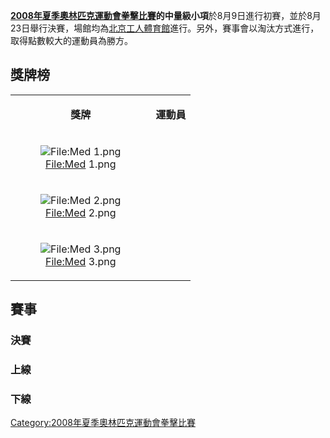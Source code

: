 {{2008年夏季奧林匹克運動會拳擊比賽}}

'''[[2008年夏季奧林匹克運動會拳擊比賽|2008年夏季奧林匹克運動會拳擊比賽]]的中量級小項'''於8月9日進行初賽，並於8月23日舉行決賽，場館均為[[北京工人體育館|北京工人體育館]]進行。另外，賽事會以淘汰方式進行，取得點數較大的運動員為勝方。

== 獎牌榜 ==
{| class="wikitable"
|- bgcolor="#efefef"
| align="center"| '''獎牌'''
| align="center"| '''運動員'''
|-
| bgcolor="gold" align="center"| [[File:Med_1.png|File:Med 1.png]]
|{{flagIOCathlete|[[詹姆斯·德盖尔|詹姆斯·德盖尔]]|GBR|2008年夏季}}
|-
| bgcolor="silver" align="center"| [[File:Med_2.png|File:Med 2.png]]
|{{flagIOCathlete|[[埃米利奥·科雷亚·贝奥|埃米利奥·科雷亚·贝奥]]|CUB|2008年夏季}}
|-
| rowspan=2  bgcolor="cc9966" align="center"| [[File:Med_3.png|File:Med 3.png]]
|{{flagIOCathlete|[[达伦·约翰·萨瑟兰|达伦·约翰·萨瑟兰]]|IRL|2008年夏季}}
|-
|{{flagIOCathlete|[[维金德尔|维金德尔]]|IND|2008年夏季}}
|}

== 賽事 ==
=== 決賽 ===
{{4TeamBracket | RD1=4強
| RD2=決賽


| RD1-team1={{flagIOCathlete|[[达伦·约翰·萨瑟兰|达伦·约翰·萨瑟兰]]|IRL|2008年夏季}}
| RD1-score1=3
| RD1-team2='''{{flagIOCathlete|[[詹姆斯·德盖尔|詹姆斯·德盖尔]]|GBR|2008年夏季}}'''
| RD1-score2='''10'''

| RD1-team3='''{{flagIOCathlete|[[埃米利奥·科雷亚·贝奥|埃米利奥·科雷亚·贝奥]]|CUB|2008年夏季}}'''
| RD1-score3='''8'''
| RD1-team4={{flagIOCathlete|[[维金德尔|维金德尔]]|IND|2008年夏季}}
| RD1-score4=5

| RD2-team1='''{{flagIOCathlete|[[詹姆斯·德盖尔|詹姆斯·德盖尔]]|GBR|2008年夏季}}'''
| RD2-score1='''16'''
| RD2-team2={{flagIOCathlete|[[埃米利奥·科雷亚·贝奥|埃米利奥·科雷亚·贝奥]]|CUB|2008年夏季}}
| RD2-score2=14
}}

=== 上線 ===
{{16TeamBracket-Compact-NoSeeds-Byes
| RD1=32強
| RD2=16強	
| RD3=8強
| RD4=4強

| team-width=185
| score-width=20

| RD1-team09={{flagIOCathlete|[[奈姆·特尔本亚|奈姆·特尔本亚]]|SWE|2008年夏季}}
| RD1-score09=6
| RD1-team10='''{{flagIOCathlete|[[马特维·科罗博夫|马特维·科罗博夫]]|RUS|2008年夏季}}
| RD1-score10='''18

| RD1-team11={{flagIOCathlete|[[赛义德·拉希迪|赛义德·拉希迪]]|MAR|2008年夏季}}
| RD1-score11=2
| RD1-team12='''{{flagIOCathlete|[[巴赫季亚尔·阿尔塔耶夫|巴赫季亚尔·阿尔塔耶夫]]|KAZ|2008年夏季}}
| RD1-score12='''8

| RD1-team13='''{{flagIOCathlete|[[詹姆斯·德盖尔|詹姆斯·德盖尔]]|GBR|2008年夏季}}'''
| RD1-score13='''13
| RD1-team14={{flagIOCathlete|[[穆罕默德·希卡尔|穆罕默德·希卡尔]]|EGY|2008年夏季}}
| RD1-score14=4

| RD1-team15='''{{flagIOCathlete|[[肖恩·埃斯特拉达|肖恩·埃斯特拉达]]|USA|2008年夏季}}
| RD1-score15='''10
| RD1-team16={{flagIOCathlete|[[埃塞基耶尔·奥斯瓦尔多·马德纳|埃塞基耶尔·奥斯瓦尔多·马德纳]]|ARG|2008年夏季}}
| RD1-score16=2

| RD2-team01='''{{flagIOCathlete|[[阿方索·布兰科·帕拉|阿方索·布兰科·帕拉]]|VEN|2008年夏季}}'''
| RD2-score01='''18'''
| RD2-team02={{flagIOCathlete|[[阿赫尼斯·努涅斯|阿赫尼斯·努涅斯]]|DOM|2008年夏季}}
| RD2-score02=7

| RD2-team03='''{{flagIOCathlete|[[达伦·约翰·萨瑟兰|达伦·约翰·萨瑟兰]]|IRL|2008年夏季}}'''
| RD2-score03='''RSC'''
| RD2-team04={{flagIOCathlete|[[纳比勒·卡塞尔|纳比勒·卡塞尔]]|ALG|2008年夏季}}
| RD2-score04= 

| RD2-team05={{flagIOCathlete|[[马特维·科罗博夫|马特维·科罗博夫]]|RUS|2008年夏季}}
| RD2-score05=7
| RD2-team06='''{{flagIOCathlete|[[巴赫季亚尔·阿尔塔耶夫|巴赫季亚尔·阿尔塔耶夫]]|KAZ|2008年夏季}}'''
| RD2-score06='''10'''

| RD2-team07='''{{flagIOCathlete|[[詹姆斯·德盖尔|詹姆斯·德盖尔]]|GBR|2008年夏季}}'''
| RD2-score07=11
| RD2-team08={{flagIOCathlete|[[肖恩·埃斯特拉达|肖恩·埃斯特拉达]]|USA|2008年夏季}}
| RD2-score08=5

| RD3-team01={{flagIOCathlete|[[阿方索·布兰科·帕拉|阿方索·布兰科·帕拉]]|VEN|2008年夏季}}
| RD3-score01=1
| RD3-team02='''{{flagIOCathlete|[[达伦·约翰·萨瑟兰|达伦·约翰·萨瑟兰]]|IRL|2008年夏季}}'''
| RD3-score02='''11'''

| RD3-team03={{flagIOCathlete|[[巴赫季亚尔·阿尔塔耶夫|巴赫季亚尔·阿尔塔耶夫]]|KAZ|2008年夏季}}
| RD3-score03=3
| RD3-team04='''{{flagIOCathlete|[[詹姆斯·德盖尔|詹姆斯·德盖尔]]|GBR|2008年夏季}}'''
| RD3-score04='''8'''

| RD4-team01={{flagIOCathlete|[[达伦·约翰·萨瑟兰|达伦·约翰·萨瑟兰]]|IRL|2008年夏季}}
| RD4-score01=3
| RD4-team02='''{{flagIOCathlete|[[詹姆斯·德盖尔|詹姆斯·德盖尔]]|GBR|2008年夏季}}'''
| RD4-score02='''10'''

}}

=== 下線 ===
{{16TeamBracket-Compact-NoSeeds-Byes
| RD1=32強
| RD2=16強
| RD3=8強
| RD4=4強

| team-width=185
| score-width=20

| RD1-team01='''{{flagIOCathlete|[[安德拉尼克·哈科比扬|安德拉尼克·哈科比扬]]|ARM|2008年夏季}}
| RD1-score01='''14
| RD1-team02={{flagIOCathlete|[[艾哈迈德·萨拉库|艾哈迈德·萨拉库]]|GHA|2008年夏季}}
| RD1-score02=8

| RD1-team03={{flagIOCathlete|[[让·米卡埃尔·雷蒙|让·米卡埃尔·雷蒙]]|FRA|2008年夏季}}
| RD1-score03=2
| RD1-team04='''{{flagIOCathlete|[[叶利绍德·拉苏洛夫|叶利绍德·拉苏洛夫]]|UZB|2008年夏季}}
| RD1-score04='''8

| RD1-team05='''{{flagIOCathlete|[[埃米利奥·科雷亚·贝奥|埃米利奥·科雷亚·贝奥]]|CUB|2008年夏季}}
| RD1-score05='''17
| RD1-team06={{flagIOCathlete|[[贾罗德·弗莱彻|贾罗德·弗莱彻]]|AUS|2008年夏季}}
| RD1-score06=4

| RD1-team07={{flagIOCathlete|[[王建政|王建政]]|CHN|2008年夏季}}
| RD1-score07=6
| RD1-team08={{flagIOCathlete|'''[[谢尔盖·杰列维扬琴科|谢尔盖·杰列维扬琴科]]'''|UKR|2008年夏季}}
| RD1-score08='''15


| RD1-team09={{flagIOCathlete|[[康斯坦丁·布盖|康斯坦丁·布盖]]|GER|2008年夏季}}
| RD1-score09=7
| RD1-team10={{flagIOCathlete|'''[[卡洛斯·贡戈拉|卡洛斯·贡戈拉]]'''|ECU|2008年夏季}}
| RD1-score10='''14

| RD1-team11={{flagIOCathlete|[[埃里·萨利库·比恩贝|埃里·萨利库·比恩贝]]|COD|2008年夏季}}
| RD1-score11=2
| RD1-team12={{flagIOCathlete|'''[[乔治斯·加齐斯|乔治斯·加齐斯]]'''|GRE|2008年夏季}}
| RD1-score12='''7

| RD1-team13={{flagIOCathlete|[[赵德珍|赵德珍]]|KOR|2008年夏季}}
| RD1-score13=3
| RD1-team14={{flagIOCathlete|'''[[昂康·冲普蓬|昂康·冲普蓬]]'''|THA|2008年夏季}}
| RD1-score14='''9

| RD1-team15={{flagIOCathlete|[[巴杜杰克|巴杜杰克]]|GAM|2008年夏季}}
| RD1-score15=2
| RD1-team16={{flagIOCathlete|'''[[维金德尔|维金德尔]]'''|IND|2008年夏季}}
| RD1-score16='''13

| RD2-team01={{flagIOCathlete|[[安德拉尼克·哈科比扬|安德拉尼克·哈科比扬]]|ARM|2008年夏季}}
| RD2-score01= 
| RD2-team02='''{{flagIOCathlete|[[叶利绍德·拉苏洛夫|叶利绍德·拉苏洛夫]]|UZB|2008年夏季}}'''
| RD2-score02='''RSCI'''

| RD2-team03='''{{flagIOCathlete|[[埃米利奥·科雷亚·贝奥|埃米利奥·科雷亚·贝奥]]|CUB|2008年夏季}}'''
| RD2-score03='''18'''
| RD2-team04={{flagIOCathlete|[[谢尔盖·杰列维扬琴科|谢尔盖·杰列维扬琴科]]|UKR|2008年夏季}}
| RD2-score04= 

| RD2-team05='''{{flagIOCathlete|[[卡洛斯·贡戈拉|卡洛斯·贡戈拉]]|ECU|2008年夏季}}'''
| RD2-score05='''12'''
| RD2-team06={{flagIOCathlete|[[乔治斯·加齐斯|乔治斯·加齐斯]]|GRE|2008年夏季}}
| RD2-score06=1

| RD2-team07={{flagIOCathlete|[[昂康·冲普蓬|昂康·冲普蓬]]|THA|2008年夏季}}
| RD2-score07=3
| RD2-team08='''{{flagIOCathlete|[[维金德尔|维金德尔]]|IND|2008年夏季}}'''
| RD2-score08='''13'''

| RD3-team01={{flagIOCathlete|[[叶利绍德·拉苏洛夫|叶利绍德·拉苏洛夫]]|UZB|2008年夏季}}
| RD3-score01=7
| RD3-team02='''{{flagIOCathlete|[[埃米利奥·科雷亚·贝奥|埃米利奥·科雷亚·贝奥]]|CUB|2008年夏季}}'''
| RD3-score02='''9'''

| RD3-team03={{flagIOCathlete|[[卡洛斯·贡戈拉|卡洛斯·贡戈拉]]|ECU|2008年夏季}}
| RD3-score03=4
| RD3-team04='''{{flagIOCathlete|[[维金德尔|维金德尔]]|IND|2008年夏季}}'''
| RD3-score04='''9'''

| RD4-team01='''{{flagIOCathlete|[[埃米利奥·科雷亚·贝奥|埃米利奥·科雷亚·贝奥]]|CUB|2008年夏季}}'''
| RD4-score01='''8'''
| RD4-team02={{flagIOCathlete|[[维金德尔|维金德尔]]|IND|2008年夏季}}
| RD4-score02=5

}}

[[Category:2008年夏季奧林匹克運動會拳擊比賽|Category:2008年夏季奧林匹克運動會拳擊比賽]]